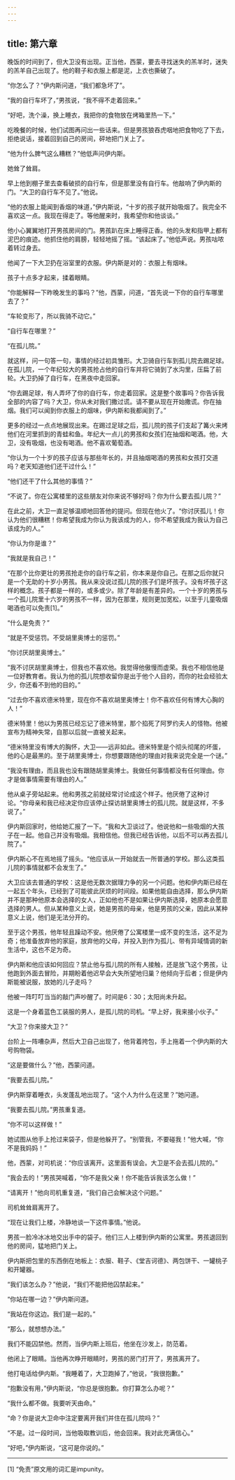 ```yaml
---
---
---
```

title: 第六章
---




晚饭的时间到了，但大卫没有出现。正当他，西蒙，要去寻找迷失的羔羊时，迷失的羔羊自己出现了。他的鞋子和衣服上都是泥，上衣也撕破了。

“你怎么了？”伊内斯问道，“我们都急坏了”。

“我的自行车坏了，”男孩说，“我不得不走着回来。”

“好吧，洗个澡，换上睡衣，我把你的食物放在烤箱里热一下。”

吃晚餐的时候，他们试图再问出一些话来。但是男孩狼吞虎咽地把食物吃了下去，拒绝说话，接着回到自己的房间，砰地把门关上了。

“他为什么脾气这么糟糕？”他低声问伊内斯。

她耸了耸肩。

早上他到棚子里去查看破损的自行车，但是那里没有自行车。他敲响了伊内斯的门。“大卫的自行车不见了。”他说。

“他的衣服上能闻到香烟的味道，”伊内斯说，“十岁的孩子就开始吸烟了。我完全不喜欢这一点。我现在得走了。等他醒来时，我希望你和他谈谈。”

他小心翼翼地打开男孩房间的门。男孩趴在床上睡得正香。他的头发和指甲上都有泥巴的痕迹。他抓住他的肩膀，轻轻地摇了摇。“该起床了。”他低声说。男孩咕哝着转过身去。

他闻了一下大卫扔在浴室里的衣服。伊内斯是对的：衣服上有烟味。

孩子十点多才起来，揉着眼睛。

“你能解释一下昨晚发生的事吗？”他，西蒙，问道，“首先说一下你的自行车哪里去了？”

“车轮变形了，所以我骑不动它。”

“自行车在哪里？”

“在孤儿院。”

就这样，问一句答一句，事情的经过初具雏形。大卫骑自行车到孤儿院去踢足球。在孤儿院，一个年纪较大的男孩抢占他的自行车并将它骑到了水沟里，压扁了前轮。大卫扔掉了自行车，在黑夜中走回家。

“你去踢足球，有人弄坏了你的自行车，你走着回家。这是整个故事吗？你告诉我全部的内容了吗？大卫，你从未对我们撒过谎。请不要从现在开始撒谎。你在抽烟。我们可以闻到你衣服上的烟味，伊内斯和我都闻到了。”

更多的经过一点点地展现出来。在踢过足球之后，孤儿院的孩子们支起了篝火来烤他们在河里抓到的青蛙和鱼。年纪大一点儿的男孩和女孩们在抽烟和喝酒。他，大卫，没有吸烟，也没有喝酒。他不喜欢葡萄酒。

“你认为一个十岁的孩子应该与那些年长的，并且抽烟喝酒的男孩和女孩打交道吗？老天知道他们还干过什么！”

“他们还干了什么其他的事情？”

“不说了。你在公寓楼里的这些朋友对你来说不够好吗？你为什么要去孤儿院？”

在此之前，大卫一直足够温顺地回答他的提问。但现在他火了。“你讨厌孤儿！你认为他们很糟糕！你希望我成为你认为我该成为的人，你不希望我成为我认为自己该成为的人。”

“你认为你是谁？”

“我就是我自己！”

“在那个比你更壮的男孩抢走你的自行车之前，你本来是你自己。在那之后你就只是一个无助的十岁小男孩。我从来没说过孤儿院的孩子们是坏孩子。没有坏孩子这样的概念。孩子都是一样的，或多或少。除了年龄是有差异的。一个十岁的男孩与一个孤儿院里十六岁的男孩不一样，因为在那里，规则更加宽松，以至于儿童吸烟喝酒也可以免责[1]。”

“什么是免责？”

“就是不受惩罚。不受胡里奥博士的惩罚。”

“你讨厌胡里奥博士。”

“我不讨厌胡里奥博士，但我也不喜欢他。我觉得他傲慢而虚荣。我也不相信他是一位好教育者。我认为他的孤儿院想收留你是出于他个人目的，而你的社会经验太少，你还看不到他的目的。”

“过去你不喜欢德米特里，现在你不喜欢胡里奥博士！你不喜欢任何有博大心胸的人！”

德米特里！他以为男孩已经忘记了德米特里，那个掐死了阿罗约夫人的怪物。他被宣布为精神失常，自那以后就一直被关起来。

“德米特里没有博大的胸怀，大卫——远非如此。德米特里是个彻头彻尾的坏蛋，他的心是最黑的。至于胡里奥博士，你想要跟随他的理由对我来说完全是一个谜。”

“我没有理由，而且我也没有跟随胡里奥博士。我做任何事情都没有任何理由。你才是做事情需要有理由的人。”

他从桌子旁站起来。他和男孩之前就经常讨论成这个样子。他厌倦了这种讨论。“你母亲和我已经决定你应该停止探访胡里奥博士的孤儿院。就是这样，不多说了。”

伊内斯回家时，他给她汇报了一下。“我和大卫谈过了。他说他和一些吸烟的大孩子在一起。他自己并没有吸烟。我相信他。但我已经告诉他，以后不可以再去孤儿院了。”

伊内斯心不在焉地摇了摇头。“他应该从一开始就去一所普通的学校。那么这类孤儿院的事情就都不会发生了。”

大卫应该去普通的学校：这是他无数次据理力争的另一个问题。他和伊内斯已经在一起五个年头，已经到了可能彼此厌烦的时间段。如果他能自由选择，那么伊内斯并不是那种他原本会选择的女人，正如他也不是如果让伊内斯选择，她原本会愿意选择的男人。但从某种意义上说，她是男孩的母亲，他是男孩的父亲，因此从某种意义上说，他们是无法分开的。

至于这个男孩，他年轻且躁动不安。他厌倦了公寓楼里一成不变的生活，这不足为奇；他准备放弃他的家庭，放弃他的父母，并投入到作为孤儿、带有异域情调的新生活中，这也不足为奇。

伊内斯和他应该如何回应？禁止他与孤儿院的所有人接触，还是放飞这个男孩，让他跑到外面去冒险，并期盼着他迟早会大失所望地归巢？他倾向于后者；但是伊内斯能被说服，放她的儿子走吗？

他被一阵叮叮当当的敲门声吵醒了。时间是6：30；太阳尚未升起。

这是一个身着蓝色工装服的男人，是孤儿院的司机。“早上好，我来接小伙子。”

“大卫？你来接大卫？”

台阶上一阵嘈杂声，然后大卫自己出现了，他背着挎包，手上拖着一个伊内斯的大号购物袋。

“这是要做什么？”他，西蒙问道。

“我要去孤儿院。”

伊内斯穿着睡衣，头发蓬乱地出现了。“这个人为什么在这里？”她问道。

“我要去孤儿院。”男孩重复道。

“你不可以这样做！”

她试图从他手上抢过来袋子，但是他躲开了。“别管我，不要碰我！”他大喊，“你不是我妈妈！”

他，西蒙，对司机说：“你应该离开。这里面有误会。大卫是不会去孤儿院的。”

“我会去的！”男孩哭喊着，“你不是我父亲！你不能告诉我该怎么做！”

“请离开！”他向司机重复道，“我们自己会解决这个问题。”

司机耸耸肩离开了。

“现在让我们上楼，冷静地谈一下这件事情。”他说。

男孩一脸冷冰冰地交出手中的袋子。他们三人上楼到伊内斯的公寓里。男孩退回到他的房间，猛地把门关上。

伊内斯把包里的东西倒在地板上：衣服、鞋子、《堂吉诃德》、两包饼干、一罐桃子和开罐器。

“我们该怎么办？”他说，“我们不能把他囚禁起来。”

“你站在哪一边？”伊内斯问道。

“我站在你这边。我们是一起的。”

“那么，就想想办法。”

我们不能囚禁他。然而，当伊内斯上班后，他坐在沙发上，防范着。

他闭上了眼睛。当他再次睁开眼睛时，男孩的房门打开了，男孩离开了。

他打电话给伊内斯。“我睡着了，大卫跑掉了，”他说，“我很抱歉。”

“抱歉没有用，”伊内斯说，“你总是很抱歉。你打算怎么办呢？”

“我什么都不做。我要听天由命。”

“命？你是说大卫命中注定要离开我们并住在孤儿院吗？”

“不是。过一段时间，当他吸取教训后，他会回来。我对此充满信心。”

“好吧，”伊内斯说，“这可是你说的。”



* * *



[1] “免责”原文用的词汇是impunity。